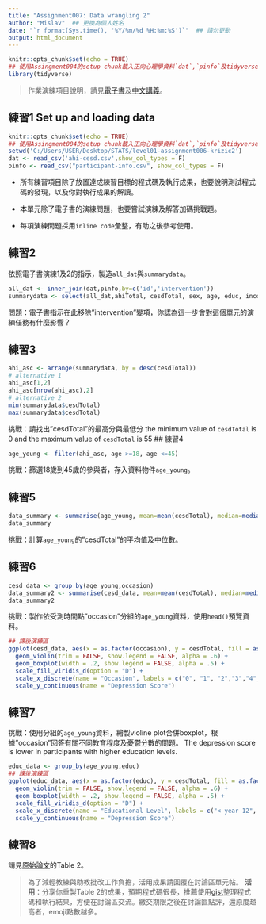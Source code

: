 ```yaml
---
title: "Assignment007: Data wrangling 2"
author: "Mislav"  ## 更換為個人姓名
date: "`r format(Sys.time(), '%Y/%m/%d %H:%m:%S')`"  ## 請勿更動
output: html_document
---
```


```r
knitr::opts_chunk$set(echo = TRUE)
## 使用Assingment004的setup chunk載入正向心理學資料`dat`,`pinfo`及tidyverse套件
library(tidyverse)

```


> 作業演練項目說明，請見[電子書](https://rstat-project.github.io/ug1-practical/data-wrangling-2.html)及[中文講義](https://rstat-project.github.io/ug-tactic/%E9%80%B1-06_%E8%B3%87%E6%96%99%E6%B8%85%E7%90%86%E6%8A%80%E5%B7%A7%E4%B8%8B.html)。

## 練習1 Set up and loading data
```r
knitr::opts_chunk$set(echo = TRUE)
## 使用Assingment004的setup chunk載入正向心理學資料`dat`,`pinfo`及tidyverse套件
setwd('C:/Users/USER/Desktop/STATS/level01-assignment006-krizic2')
dat <- read_csv('ahi-cesd.csv',show_col_types = F)
pinfo <- read_csv("participant-info.csv", show_col_types = F)
```

- 所有練習項目除了放置達成練習目標的程式碼及執行成果，也要說明測試程式碼的發現，以及你對執行成果的解讀。

- 本單元除了電子書的演練問題，也要嘗試演練及解答加碼挑戰題。

- 每項演練問題採用`inline code`彙整，有助之後參考使用。

## 練習2

依照電子書演練1及2的指示，製造`all_dat`與`summarydata`。

```r
all_dat <- inner_join(dat,pinfo,by=c('id','intervention'))
summarydata <- select(all_dat,ahiTotal, cesdTotal, sex, age, educ, income, occasion, elapsed.days)
```

問題：電子書指示在此移除"intervention"變項，你認為這一步會對這個單元的演練任務有什麼影響？


## 練習3

```r
ahi_asc <- arrange(summarydata, by = desc(cesdTotal))
# alternative 1
ahi_asc[1,2]
ahi_asc[nrow(ahi_asc),2]
# alternative 2
min(summarydata$cesdTotal)
max(summarydata$cesdTotal)
```

挑戰：請找出"cesdTotal"的最高分與最低分
the minimum value of `cesdTotal` is 0 and the maximum value of `cesdTotal` is 55
## 練習4

```r
age_young <- filter(ahi_asc, age >=18, age <=45)

```

挑戰：篩選18歲到45歲的參與者，存入資料物件`age_young`。


## 練習5

```r
data_summary <- summarise(age_young, mean=mean(cesdTotal), median=median(cesdTotal))
data_summary
```

挑戰：計算`age_young`的"cesdTotal"的平均值及中位數。


## 練習6

```r
cesd_data <- group_by(age_young,occasion)
data_summary2 <- summarise(cesd_data, mean=mean(cesdTotal), median=median(cesdTotal))
data_summary2

```

挑戰：製作依受測時間點"occasion"分組的`age_young`資料，使用`head()`預覽資料。


```r
## 課後演練區
ggplot(cesd_data, aes(x = as.factor(occasion), y = cesdTotal, fill = as.factor(occasion))) +
  geom_violin(trim = FALSE, show.legend = FALSE, alpha = .6) +
  geom_boxplot(width = .2, show.legend = FALSE, alpha = .5) +
  scale_fill_viridis_d(option = "D") +
  scale_x_discrete(name = "Occasion", labels = c("0", "1", "2","3","4","5")) +
  scale_y_continuous(name = "Depression Score")
```



## 練習7

挑戰：使用分組的`age_young`資料，繪製violine plot合併boxplot，根據"occasion"回答有關不同教育程度及憂鬱分數的問題。
The depression score is lower in participants with higher education levels.
```r
educ_data <- group_by(age_young,educ)
## 課後演練區
ggplot(educ_data, aes(x = as.factor(educ), y = cesdTotal, fill = as.factor(educ))) +
  geom_violin(trim = FALSE, show.legend = FALSE, alpha = .6) +
  geom_boxplot(width = .2, show.legend = FALSE, alpha = .5) +
  scale_fill_viridis_d(option = "D") +
  scale_x_discrete(name = "Educational Level", labels = c("< year 12", "Year 12", "Vocational training","Bachelor's","Postgraduate")) +
  scale_y_continuous(name = "Depression Score")
```

## 練習8

請見[原始論文](WebBased Positive Psychology Interventions A Reexamination of Effectiveness(xuebalib.com).pdf)的Table 2。

> 為了減輕教練與助教批改工作負擔，活用成果請回覆在討論區單元帖。
> **活用**：分享你重製Table 2的成果，預期程式碼很長，推薦使用[gist](https://gist.github.com/)整理程式碼和執行結果，方便在討論區交流。繳交期限之後在討論區點評，還原度越高者，emoji點數越多。

